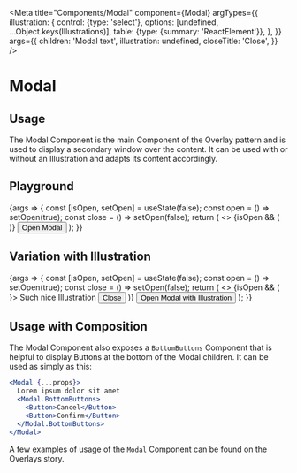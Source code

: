 
<Meta
  title="Components/Modal"
  component={Modal}
  argTypes={{
    illustration: {
      control: {type: 'select'}, options: [undefined, ...Object.keys(Illustrations)],
      table: {type: {summary: 'ReactElement<IllustrationProps>'}},
    },
  }}
  args={{
    children: 'Modal text',
    illustration: undefined,
    closeTitle: 'Close',
  }}
/>

# Modal

## Usage

The Modal Component is the main Component of the Overlay pattern and is used to display a secondary window over the content.
It can be used with or without an Illustration and adapts its content accordingly.

## Playground

<Canvas>
  <Story name="Standard">
    {args => {
      const [isOpen, setOpen] = useState(false);
      const open = () => setOpen(true);
      const close = () => setOpen(false);
      return (
        <>
          {isOpen && (
            <Modal
              {...args}
              onClose={close}
              illustration={
                undefined === Illustrations[args.illustration]
                  ? undefined
                  : React.createElement(Illustrations[args.illustration])
              }
            />
          )}
          <Button onClick={open}>Open Modal</Button>
        </>
      );
    }}
  </Story>
</Canvas>

<ArgsTable story="Standard" />

## Variation with Illustration

<Canvas>
  <Story name="With Illustration">
    {args => {
      const [isOpen, setOpen] = useState(false);
      const open = () => setOpen(true);
      const close = () => setOpen(false);
      return (
        <>
          {isOpen && (
            <Modal {...args} onClose={close} illustration={<Illustrations.ChannelsIllustration />}>
              Such nice Illustration
              <Modal.BottomButtons>
                <Button onClick={close}>Close</Button>
              </Modal.BottomButtons>
            </Modal>
          )}
          <Button onClick={open}>Open Modal with Illustration</Button>
        </>
      );
    }}
  </Story>
</Canvas>

## Usage with Composition

The Modal Component also exposes a `BottomButtons` Component that is helpful to display Buttons at the bottom of the Modal children. It can be used as simply as this:

```jsx
<Modal {...props}>
  Lorem ipsum dolor sit amet
  <Modal.BottomButtons>
    <Button>Cancel</Button>
    <Button>Confirm</Button>
  </Modal.BottomButtons>
</Modal>
```

A few examples of usage of the `Modal` Component can be found on the <LinkTo kind="Patterns/Overlays" story="Confirm Modal">Overlays story.</LinkTo>

